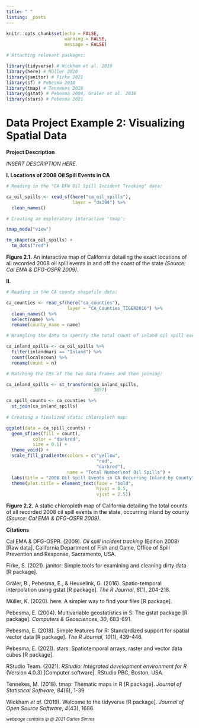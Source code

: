 ```yaml
---
title: " "
listing: _posts
---
```


```r
knitr::opts_chunk$set(echo = FALSE, 
                      warning = FALSE, 
                      message = FALSE)

# Attaching relevant packages:

library(tidyverse) # Wickham et al. 2019
library(here) # Müller 2020
library(janitor) # Firke 2021
library(sf) # Pebesma 2018
library(tmap) # Tennekes 2018
library(gstat) # Pebesma 2004, Gräler et al. 2016
library(stars) # Pebesma 2021
```

# Data Project Example 2: Visualizing Spatial Data

**Project Description**

*INSERT DESCRIPTION HERE.*

**I. Locations of 2008 Oil Spill Events in CA**

```r
# Reading in the "CA DFW Oil Spill Incident Tracking" data:

ca_oil_spills <- read_sf(here("ca_oil_spills"), 
                         layer = "ds394") %>% 
  clean_names()

# Creating an exploratory interactive 'tmap':

tmap_mode("view")

tm_shape(ca_oil_spills) + 
  tm_dots("red")
```

**Figure 2.1.** An interactive map of California detailing the exact locations of all recorded 2008 oil spill events in and off the coast of the state *(Source: Cal EMA & DFG-OSPR 2009)*.

**II.**

```r
# Reading in the CA county shapefile data:

ca_counties <- read_sf(here("ca_counties"), 
                       layer = "CA_Counties_TIGER2016") %>% 
  clean_names() %>% 
  select(name) %>% 
  rename(county_name = name)

# Wrangling the data to specify the total count of inland oil spill events by county:

ca_inland_spills <- ca_oil_spills %>% 
  filter(inlandmari == "Inland") %>% 
  count(localecoun) %>% 
  rename(count = n)

# Matching the CRS of the two data frames and then joining:

ca_inland_spills <- st_transform(ca_inland_spills, 
                                 3857)

ca_spill_counts <- ca_counties %>% 
  st_join(ca_inland_spills)
  
# Creating a finalized static chloropleth map:

ggplot(data = ca_spill_counts) +
  geom_sf(aes(fill = count), 
          color = "darkred", 
          size = 0.1) +
  theme_void() + 
  scale_fill_gradientn(colors = c("yellow", 
                                  "red", 
                                  "darkred"), 
                       name = "Total Number\nof Oil Spills") + 
  labs(title = "2008 Oil Spill Events in CA Occurring Inland by County") + 
  theme(plot.title = element_text(face = "bold", 
                                  hjust = 0.5, 
                                  vjust = 2.5))
```

**Figure 2.2.** A static chloropleth map of California detailing the total counts of all recorded 2008 oil spill events in the state, occurring inland by county *(Source: Cal EMA & DFG-OSPR 2009)*.

**Citations**

Cal EMA & DFG-OSPR. (2009). *Oil spill incident tracking* (Edition 2008) [Raw data]. California Department of Fish and Game, Office of Spill Prevention and Response, Sacramento, USA.

Firke, S. (2021). janitor: Simple tools for examining and cleaning dirty data [R package].

Gräler, B., Pebesma, E., & Heuvelink, G. (2016). Spatio-temporal interpolation using gstat [R package]. *The R Journal*, *8*(1), 204-218.

Müller, K. (2020). here: A simpler way to find your files [R package].

Pebesma, E. (2004). Multivariable geostatistics in S: The gstat package [R package]. *Computers & Geosciences*, *30*, 683-691.

Pebesma, E. (2018). Simple features for R: Standardized support for spatial vector data [R package]. *The R Journal*, *10*(1), 439-446.

Pebesma, E. (2021). stars: Spatiotemporal arrays, raster and vector data cubes [R package].

RStudio Team. (2021). *RStudio: Integrated development environment for R* (Version 4.0.3) [Computer software]. RStudio PBC, Boston, USA.

Tennekes, M. (2018). tmap: Thematic maps in R [R package]. *Journal of Statistical Software*, *84*(6), 1-39.

Wickham *et al.* (2019). Welcome to the tidyverse [R package]. *Journal of Open Source Software*, *4*(43), 1686.

^*webpage contains ip @ 2021 Carlos Simms*^